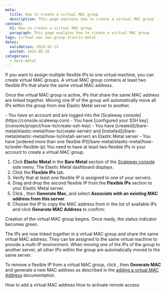 ```yaml
---
meta:
  title: How to create a virtual MAC group
  description: This page explains how to create a virtual MAC group
content:
  h1: How to create a virtual MAC group
  paragraph: This page explains how to create a virtual MAC group
tags: virtual-mac mac-group elastic-metal
dates:
  validation: 2024-01-15
  posted: 2021-05-26
categories:
  - bare-metal
---
```


If you want to assign multiple flexible IPs to one virtual machine, you can create virtual MAC groups. A virtual MAC group contains at least two flexible IPs that share the same virtual MAC address.

Once the virtual MAC group is active, IPs that share the same MAC address are linked together. Moving one IP of the group will automatically move all IPs within the group from one Elastic Metal server to another.

<Macro id="iam-requirements" />

<Message type="requirement">
  - You have an account and are logged into the [Scaleway console](https://console.scaleway.com)
  - You have [configured your SSH key](/console/project/how-to/create-ssh-key)
  - You have [created](/bare-metal/elastic-metal/how-to/create-server) and [installed](/bare-metal/elastic-metal/how-to/install-server) an Elastic Metal server
  - You have [ordered more than one flexible IP](/bare-metal/elastic-metal/how-to/order-flexible-ip)
</Message>

<Message type="note">
  You need to have at least two flexible IPs in your account to create a virtual MAC group.
</Message>

1. Click **Elastic Metal** in the **Bare Metal** section of the [Scaleway console](https://console.scaleway.com) side menu. The Elastic Metal dashboard displays.
2. Click the **Flexible IPs** tab.
3. Verify that at least one flexible IP is assigned to one of your servers.
4. Drag and drop the second flexible IP from the **Flexible IPs** section to your Elastic Metal server.
5. Click <Icon name="more" />, then **Generate Mac**, and select **Associate with an existing MAC address from this server**.
6. Choose the IP to copy the MAC address from in the list of available IPs and click **Generate MAC Address** to confirm:

Creation of the virtual MAC group begins. Once ready, the status indicator becomes green.

The IPs are now linked together in a virtual MAC group and share the same virtual MAC address. They can be assigned to the same virtual machine to provide a multi-IP environment.
When moving one of the IPs of the group to another server, all other IPs within the group are automatically moved to the same server.

To remove a flexible IP from a virtual MAC group, click <Icon name="more" />, then **Generate MAC** and generate a new MAC address as described in the [adding a virtual MAC Address](/bare-metal/elastic-metal/how-to/add-virtual-mac-address/) documentation.


<Navigation title="See Also">
  <PreviousButton to="/bare-metal/elastic-metal/how-to/add-virtual-mac-address/">How to add a virtual MAC address</PreviousButton>
  <NextButton to="/bare-metal/elastic-metal/how-to/activate-remote-access/">How to activate remote access</NextButton>
</Navigation>
